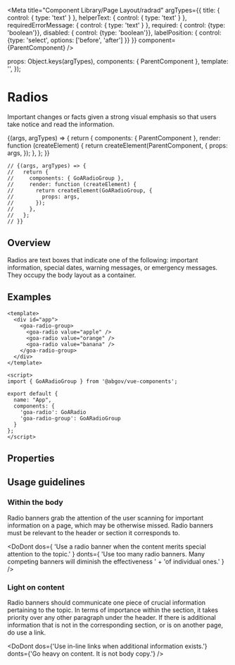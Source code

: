 
<Meta
  title="Component Library/Page Layout/radrad"
  argTypes={{
    title: { control: { type: 'text' } },
    helperText: { control: { type: 'text' } },
    requiredErrorMessage: { control: { type: 'text' } },
    required: { control: {type: 'boolean'}},
    disabled: { control: {type: 'boolean'}},
    labelPosition: { control: {type: 'select', options: ['before', 'after'] }}
  }}
  component={ParentComponent}
/>

  props: Object.keys(argTypes),
  components: { ParentComponent },
  template: '<ParentComponent></ParentComponent>',
});


# Radios

Important changes or facts given a strong visual emphasis so that users take
notice and read the information.

<Canvas>
  <Story
    name="Radio Buttons"
    height={200}
    args={{
      title: 'Which of the following is your favorite fruit?',
      helperText: 'It doesnt have to be your absolute favorite, just the one you like best of what is listed',
      requiredErrorMessage: 'Please select a fruit',
      required: false,
      disabled: false,
      labelPosition: 'after',
      items: [
        {text: 'Grapes', value: 'grapes'},
        {text: 'Pears', value: 'pears'},
        {text: 'Kiwi', value: 'kiwi'},
      ],
    }}
  >
    {(args, argTypes) => {
      return {
        components: { ParentComponent },
        render: function (createElement) {
          return createElement(ParentComponent, {
            props: args,
          });
        },
      };
    }}
  </Story>
</Canvas>

    // {(args, argTypes) => {
    //   return {
    //     components: { GoARadioGroup },
    //     render: function (createElement) {
    //       return createElement(GoARadioGroup, {
    //         props: args,
    //       });
    //     },
    //   };
    // }}

## Overview

Radios are text boxes that indicate one of the following: important information,
special dates, warning messages, or emergency messages. They occupy the body
layout as a container.

## Examples

```
<template>
  <div id="app">
    <goa-radio-group>
      <goa-radio value="apple" />
      <goa-radio value="orange" />
      <goa-radio value="banana" />
    </goa-radio-group>
  </div>
</template>

<script>
import { GoARadioGroup } from '@abgov/vue-components';

export default {
  name: "App",
  components: {
    'goa-radio': GoARadio
    'goa-radio-group': GoARadioGroup
  }
};
</script>
```

## Properties

<ArgsTable of={GoARadioGroup} />
<Description of={GoARadioGroup} />

## Usage guidelines

### Within the body

Radio banners grab the attention of the user scanning for important information on
a page, which may be otherwise missed. Radio banners must be relevant to the header
or section it corresponds to.

<DoDont
  dos={
    'Use a radio banner when the content merits special attention to the topic.'
  }
  donts={
    'Use too many radio banners. Many competing banners will diminish the effectiveness ' +
    'of individual ones.'
  }
/>

### Light on content

Radio banners should communicate one piece of crucial information pertaining to the topic. In terms of importance within the section, it takes priority over any other paragraph under the header. If there is additional information that is not in the corresponding section, or is on another page, do use a link.

<DoDont
  dos={'Use in-line links when additional information exists.'}
  donts={'Go heavy on content. It is not body copy.'}
/>
